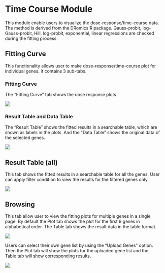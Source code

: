 # Time Course Module

This module enable users to visualize the dose-response/time-course data. The method is derived from the DRomics R package. Gauss-probit, log-Gauss-probit, Hill, log-probit, exponential, linear regressions are checked during the fitting process.

## Fitting Curve

This functionality allows user to make dose-response/time-course plot for individual genes. It contains 3 sub-tabs.

### Fitting Curve

The "Fitting Curve" tab shows the dose response plots.

[![](`r pic_path`f16-1.png)](`r pic_path`f16-1.png)

### Result Table and Data Table

The "Result Table" shows the fitted results in a searchable table, which are shown as labels in the plots. And the "Data Table" shows the original data of the selected genes.

[![](`r pic_path`f16-2.png)](`r pic_path`f16-2.png)

## Result Table (all)

This tab shows the fitted results in a searchable table for all the genes. User can apply filter condition to view the results for the filtered genes only.

[![](`r pic_path`f16-3.png)](`r pic_path`f16-3.png)

## Browsing

This tab allow user to view the fitting plots for multiple genes in a single page. By default the Plot tab shows the plot for the first 9 genes in alphabetical order. The Table tab shows the result data in the table format. 

[![](`r pic_path`f16-4.png)](`r pic_path`f16-4.png)

Users can select their own gene list by using the "Upload Genes" option. Then the Plot tab will show the plots for the uploaded gene list and the Table tab will show corresponding results.

[![](`r pic_path`f16-5.png)](`r pic_path`f16-5.png)

